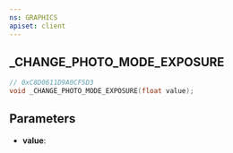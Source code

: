 ```yaml
---
ns: GRAPHICS
apiset: client
---
```

## _CHANGE_PHOTO_MODE_EXPOSURE

```c
// 0xC8D0611D9A0CF5D3
void _CHANGE_PHOTO_MODE_EXPOSURE(float value);
```


## Parameters
* **value**: